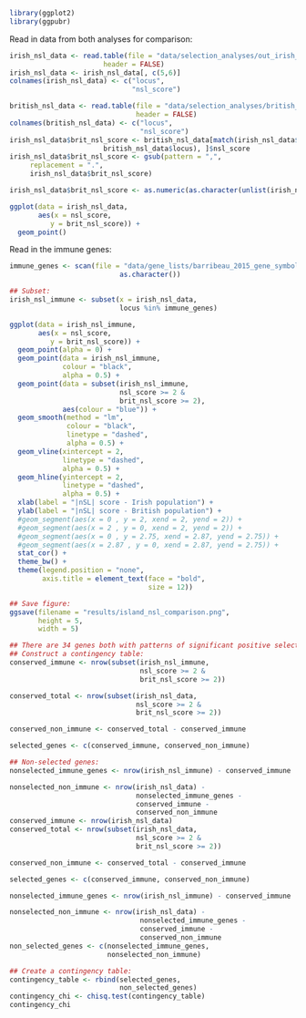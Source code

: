 

```r
library(ggplot2)
library(ggpubr)
```

Read in data from both analyses for comparison:

```r
irish_nsl_data <- read.table(file = "data/selection_analyses/out_irish_hetremoved_raresnpsremoved_with_nsl_score_abs_top_score_per_gene.txt",
                       header = FALSE)
irish_nsl_data <- irish_nsl_data[, c(5,6)]
colnames(irish_nsl_data) <- c("locus",
                              "nsl_score")

british_nsl_data <- read.table(file = "data/selection_analyses/british_nsl_scores.txt",
                               header = FALSE)
colnames(british_nsl_data) <- c("locus",
                                "nsl_score")
irish_nsl_data$brit_nsl_score <- british_nsl_data[match(irish_nsl_data$locus,
                       british_nsl_data$locus), ]$nsl_score
irish_nsl_data$brit_nsl_score <- gsub(pattern = ",",
     replacement = ".",
     irish_nsl_data$brit_nsl_score)

irish_nsl_data$brit_nsl_score <- as.numeric(as.character(unlist(irish_nsl_data$brit_nsl_score)))

ggplot(data = irish_nsl_data,
       aes(x = nsl_score,
          y = brit_nsl_score)) +
  geom_point()
```

Read in the immune genes:

```r
immune_genes <- scan(file = "data/gene_lists/barribeau_2015_gene_symbols.txt",
                           as.character())

## Subset:
irish_nsl_immune <- subset(x = irish_nsl_data,
                           locus %in% immune_genes)

ggplot(data = irish_nsl_immune,
       aes(x = nsl_score,
          y = brit_nsl_score)) +
  geom_point(alpha = 0) +
  geom_point(data = irish_nsl_immune,
             colour = "black",
             alpha = 0.5) +
  geom_point(data = subset(irish_nsl_immune,
                           nsl_score >= 2 &
                           brit_nsl_score >= 2),
             aes(colour = "blue")) +
  geom_smooth(method = "lm",
              colour = "black",
              linetype = "dashed",
              alpha = 0.5) +
  geom_vline(xintercept = 2,
             linetype = "dashed",
             alpha = 0.5) +
  geom_hline(yintercept = 2,
             linetype = "dashed",
             alpha = 0.5) +
  xlab(label = "|nSL| score - Irish population") +
  ylab(label = "|nSL| score - British population") +
  #geom_segment(aes(x = 0 , y = 2, xend = 2, yend = 2)) +
  #geom_segment(aes(x = 2 , y = 0, xend = 2, yend = 2)) +
  #geom_segment(aes(x = 0 , y = 2.75, xend = 2.87, yend = 2.75)) +
  #geom_segment(aes(x = 2.87 , y = 0, xend = 2.87, yend = 2.75)) +
  stat_cor() +
  theme_bw() +
  theme(legend.position = "none",
        axis.title = element_text(face = "bold",
                                  size = 12))

## Save figure:
ggsave(filename = "results/island_nsl_comparison.png",
       height = 5,
       width = 5)

## There are 34 genes both with patterns of significant positive selection:
## Construct a contingency table:
conserved_immune <- nrow(subset(irish_nsl_immune,
                                nsl_score >= 2 &
                                brit_nsl_score >= 2))

conserved_total <- nrow(subset(irish_nsl_data,
                               nsl_score >= 2 &
                               brit_nsl_score >= 2))

conserved_non_immune <- conserved_total - conserved_immune

selected_genes <- c(conserved_immune, conserved_non_immune)

## Non-selected genes:
nonselected_immune_genes <- nrow(irish_nsl_immune) - conserved_immune

nonselected_non_immune <- nrow(irish_nsl_data) - 
                               nonselected_immune_genes - 
                               conserved_immune - 
                               conserved_non_immune 
conserved_immune <- nrow(irish_nsl_data)
conserved_total <- nrow(subset(irish_nsl_data,
                               nsl_score >= 2 &
                               brit_nsl_score >= 2))

conserved_non_immune <- conserved_total - conserved_immune

selected_genes <- c(conserved_immune, conserved_non_immune)

nonselected_immune_genes <- nrow(irish_nsl_immune) - conserved_immune

nonselected_non_immune <- nrow(irish_nsl_data) - 
                                nonselected_immune_genes - 
                                conserved_immune - 
                                conserved_non_immune
non_selected_genes <- c(nonselected_immune_genes,
                        nonselected_non_immune)

## Create a contingency table:
contingency_table <- rbind(selected_genes,
                           non_selected_genes)
contingency_chi <- chisq.test(contingency_table)
contingency_chi
```
